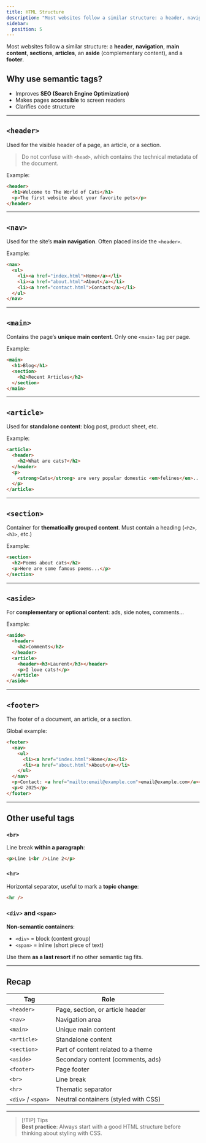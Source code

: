```yaml
---
title: HTML Structure
description: "Most websites follow a similar structure: a header, navigation, main content, sections, articles, an aside (complementary content), and a footer."
sidebar:
  position: 5
---
```


Most websites follow a similar structure: a **header**, **navigation**, **main content**, **sections**, **articles**, an **aside** (complementary content), and a **footer**.

## Why use semantic tags?

- Improves **SEO (Search Engine Optimization)**
- Makes pages **accessible** to screen readers
- Clarifies code structure

---

## `<header>`

Used for the visible header of a page, an article, or a section.

> Do not confuse with `<head>`, which contains the technical metadata of the document.

Example:

```html
<header>
  <h1>Welcome to The World of Cats</h1>
  <p>The first website about your favorite pets</p>
</header>
```

---

## `<nav>`

Used for the site’s **main navigation**. Often placed inside the `<header>`.

Example:

```html
<nav>
  <ul>
    <li><a href="index.html">Home</a></li>
    <li><a href="about.html">About</a></li>
    <li><a href="contact.html">Contact</a></li>
  </ul>
</nav>
```

---

## `<main>`

Contains the page’s **unique main content**. Only one `<main>` tag per page.

Example:

```html
<main>
  <h1>Blog</h1>
  <section>
    <h2>Recent Articles</h2>
  </section>
</main>
```

---

## `<article>`

Used for **standalone content**: blog post, product sheet, etc.

Example:

```html
<article>
  <header>
    <h2>What are cats?</h2>
  </header>
  <p>
    <strong>Cats</strong> are very popular domestic <em>felines</em>...
  </p>
</article>
```

---

## `<section>`

Container for **thematically grouped content**. Must contain a heading (`<h2>`, `<h3>`, etc.)

Example:

```html
<section>
  <h2>Poems about cats</h2>
  <p>Here are some famous poems...</p>
</section>
```

---

## `<aside>`

For **complementary or optional content**: ads, side notes, comments...

Example:

```html
<aside>
  <header>
    <h2>Comments</h2>
  </header>
  <article>
    <header><h3>Laurent</h3></header>
    <p>I love cats!</p>
  </article>
</aside>
```

---

## `<footer>`

The footer of a document, an article, or a section.

Global example:

```html
<footer>
  <nav>
    <ul>
      <li><a href="index.html">Home</a></li>
      <li><a href="about.html">About</a></li>
    </ul>
  </nav>
  <p>Contact: <a href="mailto:email@example.com">email@example.com</a></p>
  <p>© 2025</p>
</footer>
```

---

## Other useful tags

### `<br>`

Line break **within a paragraph**:

```html
<p>Line 1<br />Line 2</p>
```

### `<hr>`

Horizontal separator, useful to mark a **topic change**:

```html
<hr />
```

### `<div>` and `<span>`

**Non-semantic containers**:

- `<div>` = block (content group)
- `<span>` = inline (short piece of text)

Use them **as a last resort** if no other semantic tag fits.

---

## Recap

| Tag              | Role                                  |
| ---------------- | ------------------------------------- |
| `<header>`       | Page, section, or article header      |
| `<nav>`          | Navigation area                       |
| `<main>`         | Unique main content                   |
| `<article>`      | Standalone content                    |
| `<section>`      | Part of content related to a theme    |
| `<aside>`        | Secondary content (comments, ads)     |
| `<footer>`       | Page footer                           |
| `<br>`           | Line break                            |
| `<hr>`           | Thematic separator                    |
| `<div>` / `<span>` | Neutral containers (styled with CSS) |

---

> [!TIP] Tips  
> **Best practice**: Always start with a good HTML structure before thinking about styling with CSS.
